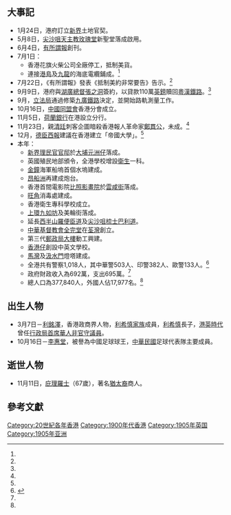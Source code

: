 {{HKYearTOC|1905}}
{{NoteUTC+8}}
{{C20YearInTopic|1905年}}
{{香港歷史}}

==大事記==
*1月24日，港府訂立[[新界|新界]]土地官契。
*5月8日，[[尖沙咀|尖沙咀]][[玫瑰堂_(香港)|天主教玫瑰堂]]新聖堂落成啟用。
*6月4日，[[有所謂報|有所謂報]]創刊。
*7月1日：
**香港花旗火柴公司全廠停工，抵制美貨。
**連接[[港島|港島]]及[[九龍|九龍]]的海底電纜鋪成。<ref name="香港6000年"/>
*7月22日，《有所謂報》發表《抵制美約非常要告》告示。<ref name="香港6000年"/>
*9月9日，港府與[[湖廣總督|湖廣總督]][[張之洞|張之洞]]簽約，以貸款110萬[[英鎊|英鎊]]贖回[[粵漢鐵路|粵漢鐵路]]。<ref name="香港6000年"/>
*9月，[[立法局|立法局]]通過修築[[九廣鐵路|九廣鐵路]]決定，並開始路軌測量工作。
*10月16日，[[中國同盟會|中國同盟會]]香港分會成立。
*11月5日，[[荷蘭銀行|荷蘭銀行]]在港設立分行。
*11月23日，親[[清廷|清廷]]刺客企圖暗殺香港報人革命家[[鄭貫公|鄭貫公]]，未成。<ref name="香港6000年"/>
*12月，[[德臣西報|德臣西報]]建議在香港建立「帝國大學」。<ref name="香港6000年"/>
*本年：
**[[前政務司官邸|新界理民官官邸]]於[[大埔_(香港)|大埔]][[元洲仔|元洲仔]]落成。
**英國殖民地部頒令，全港學校增設[[衛生|衛生]]一科。
**[[金鐘|金鐘]]海軍船塢首個水塢建成。
**[[昂船洲|昂船洲]]再建成炮台。
**香港首間電影院[[比照影畫院|比照影畫院]]於[[雲咸街|雲咸街]]落成。
**[[旺角|旺角]]消毒處建成。
**香港衛生專科學校成立。
**[[上環|上環]][[九如坊|九如坊]]及美輪街落成。
**延長[[西半山|西半山]][[羅便臣道|羅便臣道]]及[[尖沙咀|尖沙咀]][[梳士巴利道|梳士巴利道]]。
**[[中華基督教會|中華基督教會]][[全完堂|全完堂]]在[[荃灣|荃灣]]創立。
**第三代[[香港郵政總局#歷史|郵政局大樓]]動工興建。
**[[香港仔|香港仔]]創設中英文學校。
**[[馬灣|馬灣]]及[[汲水門|汲水門]]燈塔建成。
**全港共有警察1,018人，其中華警503人、印警382人、歐警133人。<ref name="香港6000年">{{cite book |author=湯開建 蕭國健 陳佳榮 |year=1998年 |title=《香港6000年（遠古－1997）》 |page=頁308 |publisher=麒麟書業有限公司 |quote= |isbn=9622321232}}{{zh-hant}}</ref>
**政府財政收入為692萬，支出695萬。<ref name="香港6000年"/>
**總人口為377,840人，外國人佔17,977名。<ref name="香港6000年"/>

==出生人物==
*3月7日－[[利銘澤|利銘澤]]，香港政商界人物，[[利希慎家族|利希慎家族]]成員，[[利希慎|利希慎]]長子，[[港英時代|港英時代]]曾任[[首席華人非官守議員|行政局首席華人非官守議員]]。
*10月16日－[[李惠堂|李惠堂]]，被譽為中國足球球王，[[中華民國|中華民國]]足球代表隊主要成員。

==逝世人物==
*11月11日，[[庇理羅士|庇理羅士]]（67歲），著名[[猶太裔|猶太裔]]商人。

==參考文獻==
{{reflist}}

[[Category:20世紀各年香港|Category:20世紀各年香港]]
[[Category:1900年代香港|Category:1900年代香港]]
[[Category:1905年英国|Category:1905年英国]]
[[Category:1905年亚洲|Category:1905年亚洲]]